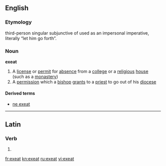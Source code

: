 ==English==

===Etymology===
{{etyl|la|en}} third-person singular subjunctive of {{term|exeo|exeō|depart|lang=la}} used as an impersonal imperative, literally “let him go forth”.

===Noun===
'''exeat'''

# A [[license]] or [[permit]] for [[absence]] from a [[college]] or a [[religious]] [[house]] (such as a [[monastery]])
# A [[permission]] which a [[bishop]] [[grant]]s to a [[priest]] to go out of his [[diocese]]

====Derived terms====
* [[ne exeat]]

----

==Latin==

===Verb===
{{la-verb-form|exeat}}

# {{conjugation of|exeo|exeō|3|s|pres|act|sub|lang=la}}{{la-conj-form-gloss|exeo|3|s|pres|act|sub}}

[[fr:exeat]]
[[kn:exeat]]
[[ru:exeat]]
[[vi:exeat]]